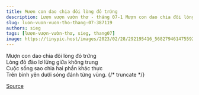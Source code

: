```yaml
---
title: Mượn con dao chia đôi lòng đỏ trứng
description: Lượn vượn vườn thơ - tháng 07-1 Mượn con dao chia đôi lòng đỏ trứng Lòng đỏ đào lơ lửng giữa không trung
slug: luon-vuon-vuon-tho-thang-07-387119
authors: sieg
tags: [lượn-vượn-vườn-thơ, sieg, thang07]
image: https://tinypic.host/images/2023/02/28/292195416_568279461475592_8353897351808527108_n.th.jpg
---
```


Mượn con dao chia đôi lòng đỏ trứng\
Lòng đỏ đào lơ lửng giữa không trung\
Cuộc sống sao chia hai phần khác thực\
Trên bình yên dưới sóng đánh từng vùng.
{/* truncate */}


[Source](https://www.facebook.com/ape.poem/posts/pfbid0wamw2f7idfyqT6jLs6x3B3TZbe4zfghRez4X7HuoYbj4M7GFCPKaMKYfYnxxF92Tl)
